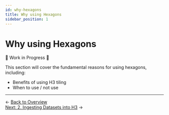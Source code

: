 ```yaml
---
id: why-hexagons
title: Why using Hexagons
sidebar_position: 1
---
```


# Why using Hexagons

🚧 Work in Progress 🚧

This section will cover the fundamental reasons for using hexagons, including:
- Benefits of using H3 tiling
- When to use / not use

---

<div style={{ display: 'flex', justifyContent: 'space-between' }}>
  <div>← <a href="/deep-dives/hex/hex-deep-dive">Back to Overview</a></div>
  <div><a href="/deep-dives/hex/ingesting-h3">Next: 2. Ingesting Datasets into H3</a> →</div>
</div> 